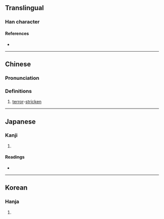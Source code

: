 {{character info}}
==Translingual==

===Han character===
{{Han char|rn=9|rad=人|as=11|sn=13|four=20246|canj=OYTJ|ids=⿰亻章}}

====References====
* {{Han ref|kx=0115.090|dkj=01037|dj=0245.060|hdz=10214.070|uh=50BD|ud=20669|bh=DCB4|bd=56500}}

----

==Chinese==
{{zh-forms}}

===Pronunciation===
{{zh-pron
|m=zhāng
|c=zoeng1
|mc=
|oc=
|cat=a
}}

===Definitions===
{{zh-hanzi}}

# [[terror]]-[[stricken]]

----

==Japanese==

===Kanji===
{{ja-kanji|grade=|rs=人11}}

# {{rfdef|ja|sort=人11}}

====Readings====
* {{ja-readings|on=しょう|kun=おどろ-く}}

----

==Korean==

===Hanja===
{{ko-hanja|hangeul=장|rv=jang|mr=chang}}

# {{rfdef|ko|sort=人11}}